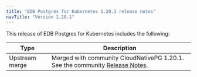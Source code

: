 ```yaml
---
title: "EDB Postgres for Kubernetes 1.20.1 release notes"
navTitle: "Version 1.20.1"
---
```


This release of EDB Postgres for Kubernetes includes the following:

|      Type      |                                                                                  Description                                                                                   |
| -------------- | ------------------------------------------------------------------------------------------------------------------------------------------------------------------------------ |
| Upstream merge | Merged with community CloudNativePG 1.20.1. See the community [Release Notes](https://cloudnative-pg.io/documentation/1.20/release_notes/v1.20/).                                    |
